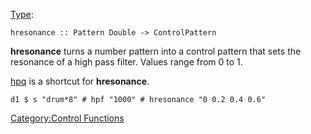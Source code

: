 {{DISPLAYTITLE:hresonance}} 
[[Type signature|Type]]: <source inline>hresonance :: Pattern Double -> ControlPattern</source>

'''hresonance''' turns a number pattern into a control pattern that sets the resonance of a high pass filter.
Values range from 0 to 1.

[[hpq]] is a shortcut for '''hresonance'''.

<source>
d1 $ s "drum*8" # hpf "1000" # hresonance "0 0.2 0.4 0.6"
</source>

[[Category:Control Functions]]
